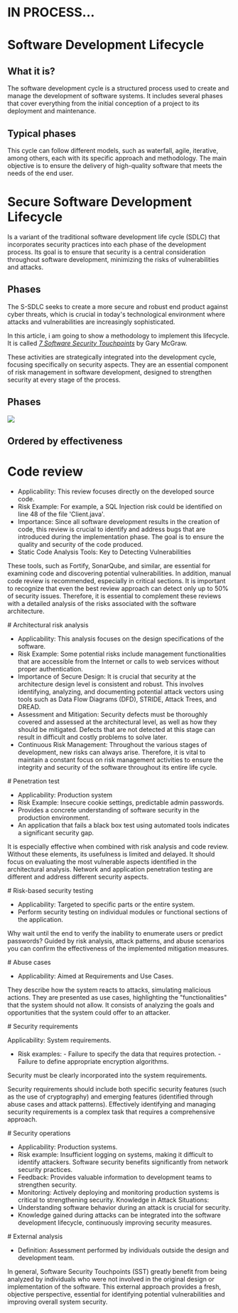 
# IN PROCESS...

# Software Development Lifecycle

## What it is?

The software development cycle is a structured process used to create and manage the development of software systems.
It includes several phases that cover everything from the initial conception of a project to its deployment and maintenance.

## Typical phases

<ol className="row-list">

<OrderedList
  title="Requirements Analysis"
  text="User needs are identified and software requirementsare defined."
/>

<OrderedList
  title="Design"
  text="A software architecture is developed that satisfies the identified requirements (Functional/Non-functional)."
/>

<OrderedList
  title="Implementation or Coding"
  text="The software code is written according to the established design."
/>

<OrderedList
  title="Testing"
  text="It is verified that the software works correctly and meets the specified requirements."
/>

<OrderedList
  title="Deployment"
  text="The software is made available to users."
/>
<OrderedList
  title="Maintenance"
  text="Updates and fixes are made to ensure that the software continues to function efficiently over time."
/>

</ol>

This cycle can follow different models, such as waterfall, agile, iterative, among others, each with its specific approach and methodology. The main objective is to ensure the delivery of high-quality software that meets the needs of the end user.

# Secure Software Development Lifecycle

Is a variant of the traditional software development life cycle (SDLC) that incorporates security practices into each phase of the development process. Its goal is to ensure that security is a central consideration throughout software development, minimizing the risks of vulnerabilities and attacks.

## Phases

<ol className="row-list">

<OrderedList
  title="Requirements Planning and Analysis"
  text="In addition to identifying software
   functionalities and requirements, threat modeling or security risk analysis is
   performed and security requirements are defined."
/>

<OrderedList
  title="Design"
  text="The software architecture is developed taking into account security
   best practices, such as the Principle of Least Privilege and the definition of
   security controls."
/>

<OrderedList
  title="Implementation or Coding"
  text="The code is written following secure programming
   practices to minimize vulnerabilities. This includes code review and the implementation
   of static security analysis tools."
/>

<OrderedList
  title="Testing"
  text="In addition to functional testing, specific security testing,
   such as penetration testing and vulnerability assessments, is performed to identify
   and correct security issues."
/>

<OrderedList
  title="Deployment"
  text="Measures are implemented to protect the software in its production
   environment, including secure server and network configuration."
/>

<OrderedList
  title="Maintenance and Updates"
  text="The software is continuously monitored for new vulnerabilities and security patches
   and updates are applied regularly."
/>

</ol>

The S-SDLC seeks to create a more secure and robust end product against cyber threats, which is crucial in today's technological environment where attacks and vulnerabilities are increasingly sophisticated.

In this article, i am going to show a methodology to implement this lifecycle. It is called [_7 Software Security Touchpoints_](http://www.swsec.com/resources/touchpoints/) by Gary McGraw.

These activities are strategically integrated into the development cycle, focusing specifically on security aspects.
They are an essential component of risk management in software development, designed to strengthen security at every stage of the process.

## Phases

![][image1]

## Ordered by effectiveness

<ol className="col-list">

<OrderedList title="Code review" text="" />
<OrderedList title="Architectural risk analysis" text="" />
<OrderedList title="Penetration testing" text="" />
<OrderedList title="Risk-based security testing" text="" />
<OrderedList title="Abuse cases" text="" />
<OrderedList title="Security requirements" text="" />
<OrderedList title="Security operations" text="" />

</ol>

<div className="phases-div" >

<div className="phase" >

# Code review

- Applicability: This review focuses directly on the developed source code.
- Risk Example: For example, a SQL Injection risk could be identified on line 48 of the file 'Client.java'.
- Importance: Since all software development results in the creation of code, this review is crucial to identify and address bugs that are introduced during the implementation phase. The goal is to ensure the quality and security of the code produced.
- Static Code Analysis Tools: Key to Detecting Vulnerabilities

These tools, such as Fortify, SonarQube, and similar, are essential for examining code and discovering potential vulnerabilities. In addition, manual code review is recommended, especially in critical sections.
It is important to recognize that even the best review approach can detect only up to 50% of security issues. Therefore, it is essential to complement these reviews with a detailed analysis of the risks associated with the software architecture.

</div>

<div className="phase" >
# Architectural risk analysis

- Applicability: This analysis focuses on the design specifications of the software.
- Risk Example: Some potential risks include management functionalities that are accessible from the Internet or calls to web services without proper authentication.
- Importance of Secure Design: It is crucial that security at the architecture design level is consistent and robust. This involves identifying, analyzing, and documenting potential attack vectors using tools such as Data Flow Diagrams (DFD), STRIDE, Attack Trees, and DREAD.
- Assessment and Mitigation: Security defects must be thoroughly covered and assessed at the architectural level, as well as how they should be mitigated. Defects that are not detected at this stage can result in difficult and costly problems to solve later.
- Continuous Risk Management: Throughout the various stages of development, new risks can always arise. Therefore, it is vital to maintain a constant focus on risk management activities to ensure the integrity and security of the software throughout its entire life cycle.

</div>

<div className="phase" >
# Penetration test

- Applicability: Production system
- Risk Example: Insecure cookie settings, predictable admin passwords.
- Provides a concrete understanding of software security in the production environment.
- An application that fails a black box test using automated tools indicates a significant security gap.

It is especially effective when combined with risk analysis and code review. Without these elements, its usefulness is limited and delayed.
It should focus on evaluating the most vulnerable aspects identified in the architectural analysis.
Network and application penetration testing are different and address different security aspects.

</div>

<div className="phase" >
# Risk-based security testing

- Applicability: Targeted to specific parts or the entire system.
- Perform security testing on individual modules or functional sections of the application.

Why wait until the end to verify the inability to enumerate users or predict passwords?
Guided by risk analysis, attack patterns, and abuse scenarios you can confirm the effectiveness of the implemented mitigation measures.

</div>

<div className="phase" >
# Abuse cases

- Applicability: Aimed at Requirements and Use Cases.

They describe how the system reacts to attacks, simulating malicious actions.
They are presented as use cases, highlighting the "functionalities" that the system should not allow.
It consists of analyzing the goals and opportunities that the system could offer to an attacker.

</div>

<div className="phase" >
# Security requirements

Applicability: System requirements.

- Risk examples: - Failure to specify the data that requires protection. - Failure to define appropriate encryption algorithms.

Security must be clearly incorporated into the system requirements.

Security requirements should include both specific security features (such as the use of cryptography) and emerging features (identified through abuse cases and attack patterns).
Effectively identifying and managing security requirements is a complex task that requires a comprehensive approach.

</div>

<div className="phase" >
# Security operations

- Applicability: Production systems.
- Risk example: Insufficient logging on systems, making it difficult to identify attackers.
  Software security benefits significantly from network security practices.
- Feedback: Provides valuable information to development teams to strengthen security.
- Monitoring: Actively deploying and monitoring production systems is critical to strengthening security.
  Knowledge in Attack Situations:
- Understanding software behavior during an attack is crucial for security.
- Knowledge gained during attacks can be integrated into the software development lifecycle, continuously improving security measures.

</div>

<div className="phase" >
# External analysis

- Definition: Assessment performed by individuals outside the design and development team.

In general, Software Security Touchpoints (SST) greatly benefit from being analyzed by individuals who were not involved in the original design or implementation of the software.
This external approach provides a fresh, objective perspective, essential for identifying potential vulnerabilities and improving overall system security.

</div>

</div>

[image1]: /project-images/ssdlc/image1.png
